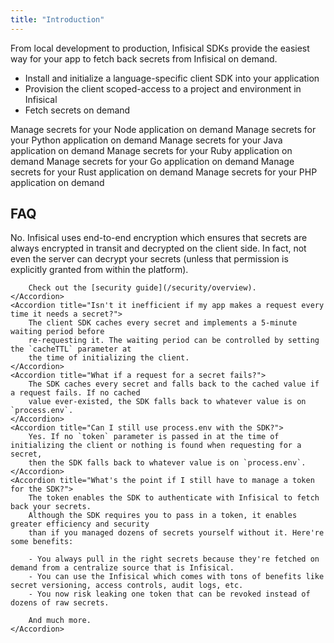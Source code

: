 ---
title: "Introduction"
---

From local development to production, Infisical SDKs provide the easiest way for your app to fetch back secrets from Infisical on demand. 

- Install and initialize a language-specific client SDK into your application
- Provision the client scoped-access to a project and environment in Infisical
- Fetch secrets on demand

<CardGroup cols={2}>
  <Card
    title="Node"
    href="https://github.com/Infisical/infisical-node"
    icon="node"
    color="#68a063"
  >
    Manage secrets for your Node application on demand
  </Card>
  <Card 
    href="https://github.com/Infisical/infisical-python" 
    title="Python" 
    icon="python" 
    color="#4c8abe"
    >
    Manage secrets for your Python application on demand
  </Card>
  <Card 
    href="/sdks/languages/java" 
    title="Java" 
    icon="java"
    color="#e41f23"
>
    Manage secrets for your Java application on demand
  </Card>
  <Card
    href="/sdks/languages/ruby"
    title="Ruby"
    icon="gem"
    color="#ac0d01"
  >
    Manage secrets for your Ruby application on demand
  </Card>
  <Card
    href="/sdks/languages/go"
    title="Golang"
    icon="golang"
    color="#00add8"
  >
    Manage secrets for your Go application on demand
  </Card>
  <Card
    href="/sdks/languages/rust"
    title="Rust"
    icon="rust"
    color="#cd412b"
  >
    Manage secrets for your Rust application on demand
  </Card>
  <Card
    href="/sdks/languages/php"
    title="PHP"
    icon="php"
    color="#787cb4"
  >
    Manage secrets for your PHP application on demand
  </Card>
</CardGroup>

## FAQ

<AccordionGroup>
    <Accordion title="Are my secrets exposed in transit every time the SDK fetches them?">
        No. Infisical uses end-to-end encryption which ensures that secrets are always encrypted in transit
        and decrypted on the client side. In fact, not even the server can decrypt your secrets (unless 
        that permission is explicitly granted from within the platform).

        Check out the [security guide](/security/overview).
    </Accordion>
    <Accordion title="Isn't it inefficient if my app makes a request every time it needs a secret?">
        The client SDK caches every secret and implements a 5-minute waiting period before
        re-requesting it. The waiting period can be controlled by setting the `cacheTTL` parameter at
        the time of initializing the client.
    </Accordion>
    <Accordion title="What if a request for a secret fails?">
        The SDK caches every secret and falls back to the cached value if a request fails. If no cached
        value ever-existed, the SDK falls back to whatever value is on `process.env`.
    </Accordion>
    <Accordion title="Can I still use process.env with the SDK?">
        Yes. If no `token` parameter is passed in at the time of initializing the client or nothing is found when requesting for a secret,
        then the SDK falls back to whatever value is on `process.env`.
    </Accordion>
    <Accordion title="What's the point if I still have to manage a token for the SDK?">
        The token enables the SDK to authenticate with Infisical to fetch back your secrets.
        Although the SDK requires you to pass in a token, it enables greater efficiency and security
        than if you managed dozens of secrets yourself without it. Here're some benefits:

        - You always pull in the right secrets because they're fetched on demand from a centralize source that is Infisical.
        - You can use the Infisical which comes with tons of benefits like secret versioning, access controls, audit logs, etc.
        - You now risk leaking one token that can be revoked instead of dozens of raw secrets.
        
        And much more.
    </Accordion>
    
</AccordionGroup>